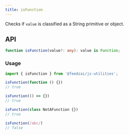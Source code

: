 ```yaml
---
title: isFunction
---
```

Checks if `value` is classified as a String primitive or object.

## API

```typescript
function isFunction(value?: any): value is Function;
```

### Usage

```typescript
import { isFunction } from '@feedzai/js-utilities';

isFunction(function () {})
// true

isFunction(() => {})
// true

isFunction(class NotAFunction {})
// true

isFunction(/abc/)
// false
```
